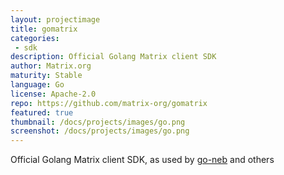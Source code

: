 ```yaml
---
layout: projectimage
title: gomatrix
categories: 
 - sdk
description: Official Golang Matrix client SDK
author: Matrix.org
maturity: Stable
language: Go
license: Apache-2.0
repo: https://github.com/matrix-org/gomatrix
featured: true
thumbnail: /docs/projects/images/go.png
screenshot: /docs/projects/images/go.png
---
```


Official Golang Matrix client SDK, as used by [go-neb](https://github.com/matrix-org/go-neb) and others
